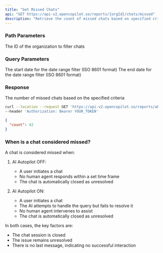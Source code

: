 ```yaml
---
title: "Get Missed Chats"
api: "GET https://api-v2.opencopilot.so/reports/{orgId}/chats/missed"
description: "Retrieve the count of missed chats based on specified criteria"
---
```


### Path Parameters

<ParamField path="orgId" type="string" required>
  The ID of the organization to filter chats
</ParamField>

### Query Parameters

<ParamField query="startDate" type="string" format="date-time">
  The start date for the date range filter (ISO 8601 format)
</ParamField>

<ParamField query="endDate" type="string" format="date-time">
  The end date for the date range filter (ISO 8601 format)
</ParamField>

### Response

<ResponseField name="count" type="number">
  The number of missed chats based on the specified criteria
</ResponseField>

<RequestExample>

```bash Example Request
curl --location --request GET 'https://api-v2.opencopilot.so/reports/abc123/chats/missed?startDate=2023-01-01T00:00:00Z&endDate=2023-12-31T23:59:59Z' \
--header 'Authorization: Bearer YOUR_TOKEN'
```

</RequestExample>

<ResponseExample>

```json Response
{
  "count": 42
}
```

</ResponseExample>

### When is a chat considered missed?

A chat is considered missed when:

1. AI Autopilot OFF:
   - A user initiates a chat
   - No human agent responds within a set time frame
   - The chat is automatically closed as unresolved

2. AI Autopilot ON:
   - A user initiates a chat
   - The AI attempts to handle the query but fails to resolve it
   - No human agent intervenes to assist
   - The chat is automatically closed as unresolved

In both cases, the key factors are:
- The chat session is closed
- The issue remains unresolved
- There is no last message, indicating no successful interaction